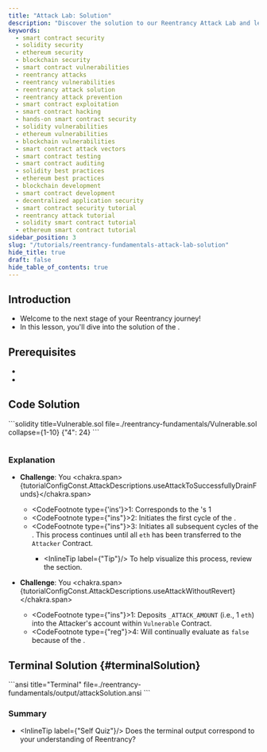 ```yaml
---
title: "Attack Lab: Solution"
description: "Discover the solution to our Reentrancy Attack Lab and learn how to exploit and prevent reentrancy vulnerabilities in Solidity smart contracts. Dive into the code and terminal output to understand the attack flow and secure your contracts. Master smart contract security with our hands-on tutorial. Start learning now!"
keywords:
  - smart contract security
  - solidity security
  - ethereum security
  - blockchain security
  - smart contract vulnerabilities
  - reentrancy attacks
  - reentrancy vulnerabilities
  - reentrancy attack solution
  - reentrancy attack prevention
  - smart contract exploitation
  - smart contract hacking
  - hands-on smart contract security
  - solidity vulnerabilities
  - ethereum vulnerabilities
  - blockchain vulnerabilities
  - smart contract attack vectors
  - smart contract testing
  - smart contract auditing
  - solidity best practices
  - ethereum best practices
  - blockchain development
  - smart contract development
  - decentralized application security
  - smart contract security tutorial
  - reentrancy attack tutorial
  - solidity smart contract tutorial
  - ethereum smart contract tutorial
sidebar_position: 3
slug: "/tutorials/reentrancy-fundamentals-attack-lab-solution"
hide_title: true
draft: false
hide_table_of_contents: true
---
```



## Introduction

- Welcome to the next stage of your Reentrancy journey!
- In this lesson, you'll dive into the solution of the
  <LinkTutorial tutorialGUID={tutorialConfigConst.TutorialGUID.reentrancyFundamentalsAttackPrompt}/>.

## Prerequisites

- <LinkTutorial tutorialGUID={tutorialConfigConst.TutorialGUID.reentrancyFundamentalsAttackTheory}/>
- <LinkTutorial tutorialGUID={tutorialConfigConst.TutorialGUID.reentrancyFundamentalsAttackPrompt}/>

## Code Solution

<SolutionCodePanel>
  ```solidity title=Vulnerable.sol file=./reentrancy-fundamentals/Vulnerable.sol collapse={1-10} {"4": 24}
  ```

```solidity title=Attacker.sol file=./reentrancy-fundamentals/AttackerSolution.sol collapse={1-16} ins={"1": 22} ins={"2": 23} ins={"3": 37}

```
</SolutionCodePanel>


### Explanation
+ **Challenge**: You <chakra.span>{tutorialConfigConst.AttackDescriptions.useAttackToSuccessfullyDrainFunds}</chakra.span>
  + <CodeFootnote type={'ins'}>1</CodeFootnote>: Corresponds to the <LinkTutorial tutorialGUID={tutorialConfigConst.TutorialGUID.reentrancyFundamentalsAttackTheory} anchorGUID={tutorialConfigConst.AnchorGUID.processDiagram}/>'s <DiagramFootnote prefix={tutorialConfigConst.DiagramConstructNames.seedingPhase}>1</DiagramFootnote>
  + <CodeFootnote type={"ins"}>2</CodeFootnote>: Initiates the first cycle of the <LinkTutorial tutorialGUID={tutorialConfigConst.TutorialGUID.reentrancyFundamentalsAttackTheory} content="'attack loop'" anchorGUID={tutorialConfigConst.AnchorGUID.processDiagram}/>.
  + <CodeFootnote type={"ins"}>3</CodeFootnote>: Initiates all subsequent cycles of the <LinkTutorial tutorialGUID={tutorialConfigConst.TutorialGUID.reentrancyFundamentalsAttackTheory} content="'attack loop'" anchorGUID={tutorialConfigConst.AnchorGUID.processDiagram}/>.  This process continues until all `eth` has been transferred to the `Attacker` Contract.
    - <InlineTip label={"Tip"}/> To help visualize this process, review the <LinkAnchor anchorGUID={tutorialConfigConst.AnchorGUID.terminalSolution}/> section.
    
    
+ **Challenge**: You <chakra.span>{tutorialConfigConst.AttackDescriptions.useAttackWithoutRevert}</chakra.span>
  + <CodeFootnote type={"ins"}>1</CodeFootnote>: Deposits `_ATTACK_AMOUNT` (i.e., 1 `eth`) into the Attacker's account within `Vulnerable` Contract.
  + <CodeFootnote type={"reg"}>4</CodeFootnote>: Will continually evaluate as `false` because of the <LinkTutorial tutorialGUID={tutorialConfigConst.TutorialGUID.reentrancyFundamentalsAttackTheory} content="'attack loop'" anchorGUID={tutorialConfigConst.AnchorGUID.processDiagram}/>.

## Terminal Solution {#terminalSolution}

<TerminalCodePanel>
  ```ansi title="Terminal" file=./reentrancy-fundamentals/output/attackSolution.ansi
  ```
</TerminalCodePanel>

### Summary
+ <InlineTip label={"Self Quiz"}/> Does the terminal output correspond to your understanding of Reentrancy?
